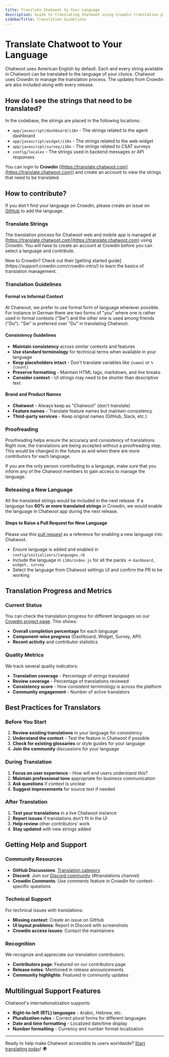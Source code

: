```yaml
---
title: Translate Chatwoot to Your Language
description: Guide to translating Chatwoot using Crowdin translation platform
sidebarTitle: Translation Guidelines
---
```


# Translate Chatwoot to Your Language

Chatwoot uses American English by default. Each and every string available in Chatwoot can be translated to the language of your choice. Chatwoot uses Crowdin to manage the translation process. The updates from Crowdin are also included along with every release.

## How do I see the strings that need to be translated?

In the codebase, the strings are placed in the following locations:

- `app/javascript/dashboard/i18n` - The strings related to the agent dashboard
- `app/javascript/widget/i18n` - The strings related to the web widget
- `app/javascript/survey/i18n` - The strings related to CSAT surveys
- `config/locales` - The strings used in backend messages or API responses

You can login to **Crowdin** ([https://translate.chatwoot.com](https://translate.chatwoot.com)) and create an account to view the strings that need to be translated.

## How to contribute?

If you don't find your language on Crowdin, please create an issue on [GitHub](https://github.com/chatwoot/chatwoot/issues) to add the language.

### Translate Strings

The translation process for Chatwoot web and mobile app is managed at [https://translate.chatwoot.com](https://translate.chatwoot.com) using Crowdin. You will have to create an account at Crowdin before you can select a language and contribute.

<Note>
New to Crowdin? Check out their [getting started guide](https://support.crowdin.com/crowdin-intro/) to learn the basics of translation management.
</Note>

### Translation Guidelines

#### Formal vs Informal Context

At Chatwoot, we prefer to use formal form of language wherever possible. For instance in German there are two forms of "you" where one is rather used in formal contexts ("Sie") and the other one is used among friends ("Du"). "Sie" is preferred over "Du" in translating Chatwoot.

#### Consistency Guidelines

- **Maintain consistency** across similar contexts and features
- **Use standard terminology** for technical terms when available in your language
- **Keep placeholders intact** - Don't translate variables like `{name}` or `%{count}`
- **Preserve formatting** - Maintain HTML tags, markdown, and line breaks
- **Consider context** - UI strings may need to be shorter than descriptive text

#### Brand and Product Names

- **Chatwoot** - Always keep as "Chatwoot" (don't translate)
- **Feature names** - Translate feature names but maintain consistency
- **Third-party services** - Keep original names (GitHub, Slack, etc.)

### Proofreading

Proofreading helps ensure the accuracy and consistency of translations. Right now, the translations are being accepted without a proofreading step. This would be changed in the future as and when there are more contributors for each language.

<Warning>
If you are the only person contributing to a language, make sure that you inform any of the Chatwoot members to gain access to manage the language.
</Warning>

### Releasing a New Language

All the translated strings would be included in the next release. If a language has **60% or more translated strings** in Crowdin, we would enable the language in Chatwoot app during the next release.

#### Steps to Raise a Pull Request for New Language

Please use this [pull request](https://github.com/chatwoot/chatwoot/pull/7905) as a reference for enabling a new language into Chatwoot.

- Ensure language is added and enabled in `config/initializers/languages.rb`
- Include the language in `i18n/index.js` for all the packs → `dashboard, widget, survey`
- Select the language from Chatwoot settings UI and confirm the PR to be working

## Translation Progress and Metrics

### Current Status

You can check the translation progress for different languages on our [Crowdin project page](https://translate.chatwoot.com). This shows:

- **Overall completion percentage** for each language
- **Component-wise progress** (Dashboard, Widget, Survey, API)
- **Recent activity** and contributor statistics

### Quality Metrics

We track several quality indicators:

- **Translation coverage** - Percentage of strings translated
- **Review coverage** - Percentage of translations reviewed
- **Consistency score** - How consistent terminology is across the platform
- **Community engagement** - Number of active translators

## Best Practices for Translators

### Before You Start

1. **Review existing translations** in your language for consistency
2. **Understand the context** - Test the feature in Chatwoot if possible
3. **Check for existing glossaries** or style guides for your language
4. **Join the community** discussions for your language

### During Translation

1. **Focus on user experience** - How will end users understand this?
2. **Maintain professional tone** appropriate for business communication
3. **Ask questions** if context is unclear
4. **Suggest improvements** for source text if needed

### After Translation

1. **Test your translations** in a live Chatwoot instance
2. **Report issues** if translations don't fit in the UI
3. **Help review** other contributors' work
4. **Stay updated** with new strings added

## Getting Help and Support

### Community Resources

- **GitHub Discussions**: [Translation category](https://github.com/chatwoot/chatwoot/discussions/categories/translations)
- **Discord**: Join our [Discord community](https://discord.gg/uPtCrFfb9B) (#translations channel)
- **Crowdin Comments**: Use comments feature in Crowdin for context-specific questions

### Technical Support

For technical issues with translations:

- **Missing context**: Create an issue on GitHub
- **UI layout problems**: Report in Discord with screenshots  
- **Crowdin access issues**: Contact the maintainers

### Recognition

We recognize and appreciate our translation contributors:

- **Contributors page**: Featured on our contributors page
- **Release notes**: Mentioned in release announcements
- **Community highlights**: Featured in community updates

## Multilingual Support Features

Chatwoot's internationalization supports:

- **Right-to-left (RTL) languages** - Arabic, Hebrew, etc.
- **Pluralization rules** - Correct plural forms for different languages
- **Date and time formatting** - Localized date/time display
- **Number formatting** - Currency and number format localization

---

Ready to help make Chatwoot accessible to users worldwide? [Start translating today](https://translate.chatwoot.com)! 🌍 